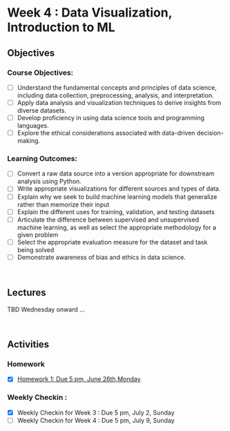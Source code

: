 # Week 4 : Data Visualization, Introduction to ML

## Objectives

### Course Objectives:

- [ ] Understand the fundamental concepts and principles of data science, including data collection, preprocessing, analysis, and interpretation. 
- [ ] Apply data analysis and visualization techniques to derive insights from diverse datasets.
- [ ] Develop proficiency in using data science tools and programming languages.
- [ ] Explore the ethical considerations associated with data-driven decision-making.

### Learning Outcomes:

- [ ] Convert a raw data source into a version appropriate for downstream analysis using Python.
- [ ] Write appropriate visualizations for different sources and types of data.
- [ ] Explain why we seek to build machine learning models that generalize rather than memorize their input
- [ ] Explain the different uses for training, validation, and testing datasets
- [ ] Articulate the difference between supervised and unsupervised machine learning, as well as select the appropriate methodology for a given problem
- [ ] Select the appropriate evaluation measure for the dataset and task being solved
- [ ] Demonstrate awareness of bias and ethics in data science.

<br>

## Lectures

TBD Wednesday onward ...

<br>

## Activities

### Homework

- [x] [Homework 1: Due 5 pm, June 26th,Monday](../../Homework/HW1.qmd)

### Weekly Checkin : 

- [x] Weekly Checkin for Week 3 : Due 5 pm, July 2, Sunday
- [ ] Weekly Checkin for Week 4 : Due 5 pm, July 9, Sunday

